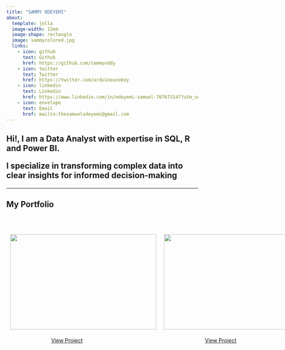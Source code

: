 ---
title: "SAMMY ODEYEMI"
about: 
  template: jolla
  image-width: 13em
  image-shape: rectangle
  image: sammycolored.jpg
  links:
    - icon: github
      text: Github
      href: https://github.com/sammyoddy
    - icon: twitter
      text: Twitter
      href: https://twitter.com/arduinounoboy
    - icon: linkedin
      text: Linkedin
      href: https://www.linkedin.com/in/odeyemi-samuel-767673147?utm_source=share&utm_campaign=share_via&utm_content=profile&utm_medium=android_app
    - icon: envelope
      text: Email
      href: mailto:thesamuelodeyemi@gmail.com
---

```{=html}
<h2>Hi!, I am a Data Analyst with expertise in SQL, R and Power BI.<p>I specialize in transforming complex data into clear insights for informed decision-making</p></h2>
```

------------------------------------------------------------------------

```{=html}
<section id="portfolio"> 
  <header>
    <h1 style="text-align:left;">My Portfolio</h1>
  </header>
  <div style="display:flex; justify-content: space-between;">
    <div style="flex:50%; padding: 10px;">
      <div style="display: flex; flex-direction: column; align-items: center;">
        <img src="/fifa21/fifa212.jpg" style="width:384px;height:250px;margin-bottom:10px;">
        <a class="btn btn-primary" href="#" role="button" target="_blank" style="width:169px;height:51px;padding:10px;">View Project</a>
      </div>
    </div>
    <div style="flex:50%; padding: 10px;">
      <div style="display: flex; flex-direction: column; align-items: center;">
        <a href="/audible/audible.html"  target="_blank" ><img src="/audible/audiblemain.jpg" style="width:384px;height:250px;margin-bottom:10px;"></a>
        <a class="btn btn-primary" href="/audible/audible.html" role="button" target="_blank" style="width:169px;height:51px;padding:10px;">View Project</a>
      </div>
    </div>
  </div>
</section>
```
